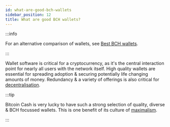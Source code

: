 ```yaml
---
id: what-are-good-bch-wallets
sidebar_position: 12
title: What are good BCH wallets?
---
```


:::info

For an alternative comparison of wallets, see [Best BCH wallets](https://www.bestbchwallets.com/).

:::

Wallet software is critical for a cryptocurrency, as it's the central interaction point for nearly all users with the network itself. High quality wallets are essential for spreading adoption & securing potentially life changing amounts of money. Redundancy & a variety of offerings is also critical for [decentralisation](/faqs/BCH/is-bitcoin-cash-decentralised).

:::tip

Bitcoin Cash is very lucky to have such a strong selection of quality, diverse & BCH focussed wallets. This is one benefit of its culture of [maximalism](/faqs/Culture/what-is-bitcoin-maximalism#on-the-importance-of-maximalism).

:::
